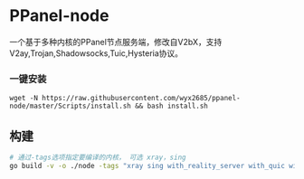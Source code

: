 # PPanel-node

一个基于多种内核的PPanel节点服务端，修改自V2bX，支持V2ay,Trojan,Shadowsocks,Tuic,Hysteria协议。

### 一键安装

```
wget -N https://raw.githubusercontent.com/wyx2685/ppanel-node/master/Scripts/install.sh && bash install.sh
```

## 构建

```bash
# 通过-tags选项指定要编译的内核， 可选 xray，sing
go build -v -o ./node -tags "xray sing with_reality_server with_quic with_grpc with_utls with_wireguard with_acme" -trimpath -ldflags "-s -w -buildid="
```



<Giscus />
